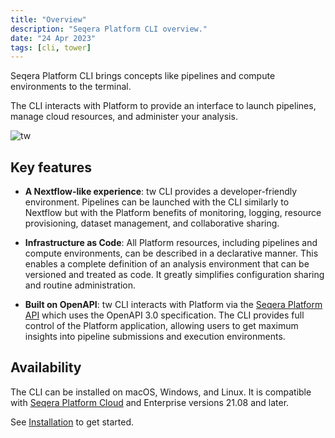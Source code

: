 ```yaml
---
title: "Overview"
description: "Seqera Platform CLI overview."
date: "24 Apr 2023"
tags: [cli, tower]
---
```



Seqera Platform CLI brings concepts like pipelines and compute environments to the terminal.

The CLI interacts with Platform to provide an interface to launch pipelines, manage cloud resources, and administer your analysis.

![tw](./_images/tw-screenshot.png)

## Key features

- **A Nextflow-like experience**: tw CLI provides a developer-friendly environment. Pipelines can be launched with the CLI similarly to Nextflow but with the Platform benefits of monitoring, logging, resource provisioning, dataset management, and collaborative sharing.

- **Infrastructure as Code**: All Platform resources, including pipelines and compute environments, can be described in a declarative manner. This enables a complete definition of an analysis environment that can be versioned and treated as code. It greatly simplifies configuration sharing and routine administration.

- **Built on OpenAPI**: tw CLI interacts with Platform via the [Seqera Platform API](https://cloud.seqera.io/openapi/index.html) which uses the OpenAPI 3.0 specification. The CLI provides full control of the Platform application, allowing users to get maximum insights into pipeline submissions and execution environments.

## Availability

The CLI can be installed on macOS, Windows, and Linux. It is compatible with [Seqera Platform Cloud](https://cloud.seqera.io/) and Enterprise versions 21.08 and later.

See [Installation](./installation.mdx) to get started.
